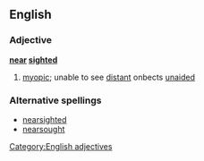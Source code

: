 ==English==

===Adjective===
'''[[near]] [[sight]]ed'''
#[[myopic]]; unable to see [[distant]] onbects [[unaided]]

===Alternative spellings===
*[[nearsighted]]
*[[nearsought]]

[[Category:English adjectives]]